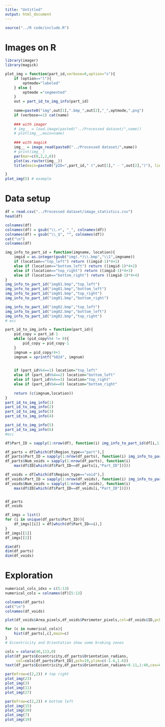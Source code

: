```yaml
---
title: "Untitled"
output: html_document
---
```


```r
source("../R code/include.R")
```

# Images on R
```r
library(imager)
library(magick)

plot_img = function(part_id,verbose=0,option="s"){
	if (option=="l"){
		optmode="labeled"
	} else {
		optmode ="segmented"
	}
	out = part_id_to_img_info(part_id)
	
	name=paste0("img",out[1],".bmp_",out[2],"_",optmode,".png")
	if (verbose==1) cat(name)
	
	### with imager
	# img__ = load.image(paste0("../Processed dataset/",name))
	# plot(img__,main=name)
	
	### with magick
	img__ = image_read(paste0("../Processed dataset/",name))
	# print(img__)
	par(mar=c(0,2,2,0))
	plot(as.raster(img__))
	title(main=paste0("pID=",part_id," (",out[1]," - ",out[2],")"), line = 0.3)

}
plot_img(5) # example
```


# Data setup
```r
df = read.csv("../Processed dataset/image_statistics.csv")
head(df)

colnames(df)
colnames(df) = gsub("\\.+", "_", colnames(df))
colnames(df) = gsub("\\_$", "", colnames(df))
cat("\n")
colnames(df)
```

```r
img_info_to_part_id = function(imgname, location){
	imgid = as.integer(gsub("img(.*)\\.bmp","\\1",imgname))
	if (location=="top_left") return ((imgid-1)*4+1)
	else if (location=="bottom_left") return ((imgid-1)*4+2)
	else if (location=="top_right") return ((imgid-1)*4+3)
	else if (location=="bottom_right") return ((imgid-1)*4+4)
}
img_info_to_part_id("img01.bmp","top_left")
img_info_to_part_id("img01.bmp","bottom_left")
img_info_to_part_id("img01.bmp","top_right")
img_info_to_part_id("img01.bmp","bottom_right")

img_info_to_part_id("img02.bmp","top_left")
img_info_to_part_id("img02.bmp","bottom_left")
img_info_to_part_id("img02.bmp","top_right")
# ecc
```
```r
part_id_to_img_info = function(part_id){
	pid_copy = part_id-1
	while (pid_copy%%4 != 0){
		pid_copy = pid_copy-1
	}
	imgnum = pid_copy/4+1
	imgnum = sprintf("%02d", imgnum)

	
	if (part_id%%4==1) location="top_left"
	else if (part_id%%4==2) location="bottom_left"
	else if (part_id%%4==3) location="top_right"
	else if (part_id%%4==0) location="bottom_right"
	
	return (c(imgnum,location))
}
part_id_to_img_info(1)
part_id_to_img_info(2)
part_id_to_img_info(3)
part_id_to_img_info(4)

part_id_to_img_info(5)
part_id_to_img_info(6)
#ecc
```


```r
df$Part_ID = sapply(1:nrow(df), function(i) img_info_to_part_id(df[i,1], df[i, 2]))

df_parts = df[which(df$Region_type=="part"),]
df_parts$Part_ID = sapply(1:nrow(df_parts), function(i) img_info_to_part_id(df_parts[i,1], df_parts[i, 2]))
df_parts$Num_voids = sapply(1:nrow(df_parts), function(i)
	max(df$ID[which(df$Part_ID==df_parts[i,"Part_ID"])]))

df_voids = df[which(df$Region_type=="void"),]
df_voids$Part_ID = sapply(1:nrow(df_voids), function(i) img_info_to_part_id(df_voids[i,1], df_voids[i, 2]))
df_voids$Num_voids = sapply(1:nrow(df_voids), function(i)
	max(df$ID[which(df$Part_ID==df_voids[i,"Part_ID"])]))


df_parts
df_voids
```

```r
df_imgs = list()
for (i in unique(df_parts$Part_ID)){
	df_imgs[[i]] = df[which(df$Part_ID==i),]
}
df_imgs[[1]]
df_imgs[[2]]
```


```r
dim(df)
dim(df_parts)
dim(df_voids)
```

# Exploration
```r
numerical_cols_idxs = c(5:13)
numerical_cols = colnames(df)[5:13]

colnames(df_parts)
cat("\n")
colnames(df_voids)
```

```r
plot(df_voids$Area_pixels,df_voids$Perimeter_pixels,col=df_voids$ID,pch=19)
```

```r
for (c in numerical_cols){
	hist(df_parts[,c],main=c)
}
# Eccentricity and Orientation show some braking zones
```

```r
cols = colora(40,113,0)
plot(df_parts$Eccentricity,df_parts$Orientation_radians,
	 col=cols[df_parts$Part_ID],pch=19,ylim=c(-1.6,1.6))
text(df_parts$Eccentricity,df_parts$Orientation_radians+0.11,1:40,cex=0.6)

```

```r
par(mfrow=c(2,2)) # top right
plot_img(23)
plot_img(3)
plot_img(11)
plot_img(27)
```


```r
par(mfrow=c(2,2)) # bottom left
plot_img(15)
plot_img(39)
plot_img(7)
plot_img(19)
```





